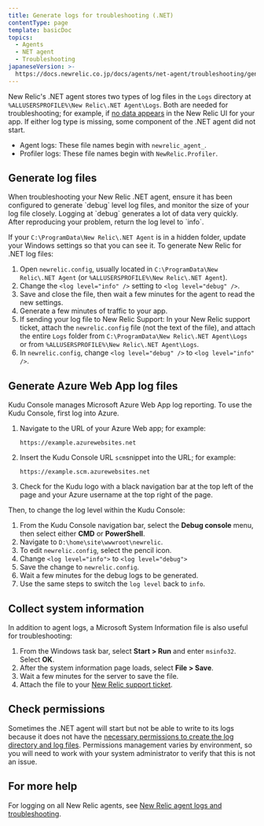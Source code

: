 ```yaml
---
title: Generate logs for troubleshooting (.NET)
contentType: page
template: basicDoc
topics:
  - Agents
  - NET agent
  - Troubleshooting
japaneseVersion: >-
  https://docs.newrelic.co.jp/docs/agents/net-agent/troubleshooting/generate-logs-troubleshooting-net
---
```


New Relic's .NET agent stores two types of log files in the `Logs` directory at `%ALLUSERSPROFILE%\New Relic\.NET Agent\Logs`. Both are needed for troubleshooting; for example, if [no data appears](/docs/agents/net-agent/troubleshooting/no-data-appears-net) in the New Relic UI for your app. If either log type is missing, some component of the .NET agent did not start.

* Agent logs: These file names begin with `newrelic_agent_`.
* Profiler logs: These file names begin with `NewRelic.Profiler`.

## Generate log files

<Callout variant="important">
  When troubleshooting your New Relic .NET agent, ensure it has been configured to generate `debug` level log files, and monitor the size of your log file closely. Logging at `debug` generates a lot of data very quickly. After reproducing your problem, return the log level to `info`.
</Callout>

If your `C:\ProgramData\New Relic\.NET Agent` is in a hidden folder, update your Windows settings so that you can see it. To generate New Relic for .NET log files:

1. Open `newrelic.config`, usually located in `C:\ProgramData\New Relic\.NET Agent` (or `%ALLUSERSPROFILE%\New Relic\.NET Agent`).
2. Change the `<log level="info" />` setting to `<log level="debug" />`.
3. Save and close the file, then wait a few minutes for the agent to read the new settings.
4. Generate a few minutes of traffic to your app.
5. If sending your log file to New Relic Support: In your New Relic support ticket, attach the `newrelic.config` file (not the text of the file), and attach the entire `Logs` folder from `C:\ProgramData\New Relic\.NET Agent\Logs` or from `%ALLUSERSPROFILE%\New Relic\.NET Agent\Logs`.
6. In `newrelic.config`, change `<log level="debug" />` to `<log level="info" />`.

## Generate Azure Web App log files

Kudu Console manages Microsoft Azure Web App log reporting. To use the Kudu Console, first log into Azure.

1. Navigate to the URL of your Azure Web app; for example:

   ```
   https://example.azurewebsites.net
   ```
2. Insert the Kudu Console URL `scm`snippet into the URL; for example:

   ```
   https://example.scm.azurewebsites.net
   ```
3. Check for the Kudu logo with a black navigation bar at the top left of the page and your Azure username at the top right of the page.

Then, to change the log level within the Kudu Console:

1. From the Kudu Console navigation bar, select the **Debug console** menu, then select either **CMD** or **PowerShell**.
2. Navigate to `D:\home\site\wwwroot\newrelic`.
3. To edit `newrelic.config`, select the pencil <Icon name="fe-edit-2"/>
   icon.
4. Change `<log level="info">` to `<log level="debug">`
5. Save the change to `newrelic.config`.
6. Wait a few minutes for the debug logs to be generated.
7. Use the same steps to switch the `log level` back to `info`.

## Collect system information

In addition to agent logs, a Microsoft System Information file is also useful for troubleshooting:

1. From the Windows task bar, select **Start > Run** and enter `msinfo32`. Select **OK**.
2. After the system information page loads, select **File > Save**.
3. Wait a few minutes for the server to save the file.
4. Attach the file to your [New Relic support ticket](/docs/accounts-partnerships/education/getting-started-new-relic/find-help-or-file-support-ticket).

## Check permissions

Sometimes the .NET agent will start but not be able to write to its logs because it does not have the [necessary permissions to create the log directory and log files](/docs/agents/net-agent/troubleshooting/no-data-registry-key-permission-issues). Permissions management varies by environment, so you will need to work with your system administrator to verify that this is not an issue.

## For more help

For logging on all New Relic agents, see [New Relic agent logs and troubleshooting](/docs/agents/manage-apm-agents/troubleshooting/new-relic-agent-logs-troubleshooting).
